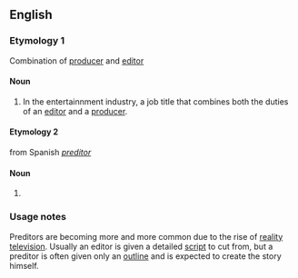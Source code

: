 ==English==

===Etymology 1===
Combination of [[producer]] and [[editor]]
====Noun====
# In the entertainnment industry, a job title that combines both the duties of an [[editor]] and a [[producer]].

====Etymology 2====
from Spanish ''[[preditor]]''

====Noun====
#{{misspelling of|predator}}

===Usage notes===
Preditors are becoming more and more common due to the rise of [[reality television]].  Usually an editor is given a detailed [[script]] to cut from, but a preditor is often given only an [[outline]] and is expected to create the story himself.